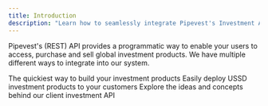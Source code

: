 ```yaml
---
title: Introduction
description: "Learn how to seamlessly integrate Pipevest's Investment API"
---
```


Pipevest's (REST) API provides a programmatic way to enable your users to access, purchase and sell global investment products.
We have multiple different ways to integrate into our system.

<CardGroup cols={1}>
  <Card
    title="Widgets & SDKs"
    icon="cubes-stacked"
    href="/widgets-sdks"
    horizontal
  >
    The quickiest way to build your investment products
  </Card>
  <Card title="USSD API" icon="mobile-retro" href="/concepts" horizontal>
    Easily deploy USSD investment products to your customers
  </Card>
  <Card
    title="Client API"
    icon="circle-nodes"
    href="/api-reference"
    iconType="solid"
    horizontal
  >
    Explore the ideas and concepts behind our client investment API
  </Card>
</CardGroup>
